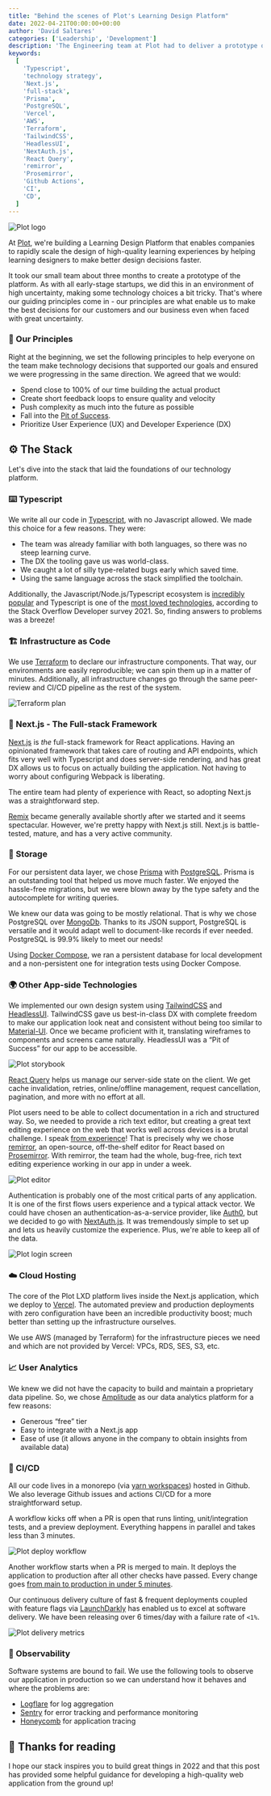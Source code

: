 ```yaml
---
title: "Behind the scenes of Plot's Learning Design Platform"
date: 2022-04-21T00:00:00+00:00
author: 'David Saltares'
categories: ['Leadership', 'Development']
description: 'The Engineering team at Plot had to deliver a prototype of our technology product and lay the foundations for the future in under 3 months. Take a look at the technology choices we made to build high quality web applications in 2022.'
keywords:
  [
    'Typescript',
    'technology strategy',
    'Next.js',
    'full-stack',
    'Prisma',
    'PostgreSQL',
    'Vercel',
    'AWS',
    'Terraform',
    'TailwindCSS',
    'HeadlessUI',
    'NextAuth.js',
    'React Query',
    'remirror',
    'Prosemirror',
    'Github Actions',
    'CI',
    'CD',
  ]
---
```


![Plot logo](/img/plot/plot-logo.webp)

At [Plot](https://www.plot.co/), we're building a Learning Design Platform that enables companies to rapidly scale the design of high-quality learning experiences by helping learning designers to make better design decisions faster.

It took our small team about three months to create a prototype of the platform. As with all early-stage startups, we did this in an environment of high uncertainty, making some technology choices a bit tricky. That's where our guiding principles come in - our principles are what enable us to make the best decisions for our customers and our business even when faced with great uncertainty.

### 🙌 Our Principles

Right at the beginning, we set the following principles to help everyone on the team make technology decisions that supported our goals and ensured we were progressing in the same direction.
We agreed that we would:

- Spend close to 100% of our time building the actual product
- Create short feedback loops to ensure quality and velocity
- Push complexity as much into the future as possible
- Fall into the [Pit of Success](https://blog.codinghorror.com/falling-into-the-pit-of-success/).
- Prioritize User Experience (UX) and Developer Experience (DX)

## ⚙️ The Stack

Let's dive into the stack that laid the foundations of our technology platform.

### ⌨️ Typescript

We write all our code in [Typescript](https://www.typescriptlang.org/), with no Javascript allowed. We made this choice for a few reasons. They were:

- The team was already familiar with both languages, so there was no steep learning curve.
- The DX the tooling gave us was world-class.
- We caught a lot of silly type-related bugs early which saved time.
- Using the same language across the stack simplified the toolchain.

Additionally, the Javascript/Node.js/Typescript ecosystem is [incredibly popular](https://insights.stackoverflow.com/survey/2021#technology-most-popular-technologies) and Typescript is one of the [most loved technologies](https://insights.stackoverflow.com/survey/2021#technology-most-loved-dreaded-and-wanted), according to the Stack Overflow Developer survey 2021. So, finding answers to problems was a breeze!

### 🏗️ Infrastructure as Code

We use [Terraform](https://www.terraform.io/) to declare our infrastructure components. That way, our environments are easily reproducible; we can spin them up in a matter of minutes. Additionally, all infrastructure changes go through the same peer-review and CI/CD pipeline as the rest of the system.

![Terraform plan](/img/plot/terraform-plan.webp)

### 🚀 Next.js - The Full-stack Framework

[Next.js](https://nextjs.org/) is _the_ full-stack framework for React applications. Having an opinionated framework that takes care of routing and API endpoints, which fits very well with Typescript and does server-side rendering, and has great DX allows us to focus on actually building the application. Not having to worry about configuring Webpack is liberating.

The entire team had plenty of experience with React, so adopting Next.js was a straightforward step.

[Remix](https://remix.run/) became generally available shortly after we started and it seems spectacular. However, we're pretty happy with Next.js still. Next.js is battle-tested, mature, and has a very active community.

### 🚛 Storage

For our persistent data layer, we chose [Prisma](https://www.prisma.io/) with [PostgreSQL](https://www.postgresql.org/). Prisma is an outstanding tool that helped us move much faster. We enjoyed the hassle-free migrations, but we were blown away by the type safety and the autocomplete for writing queries.

We knew our data was going to be mostly relational. That is why we chose PostgreSQL over [MongoDb](https://www.mongodb.com/). Thanks to its JSON support, PostgreSQL is versatile and it would adapt well to document-like records if ever needed. PostgreSQL is 99.9% likely to meet our needs!

Using [Docker Compose](https://docs.docker.com/compose/), we ran a persistent database for local development and a non-persistent one for integration tests using Docker Compose.

### 🌍 Other App-side Technologies

We implemented our own design system using [TailwindCSS](https://tailwindcss.com/) and [HeadlessUI](https://headlessui.dev/). TailwindCSS gave us best-in-class DX with complete freedom to make our application look neat and consistent without being too similar to [Material-UI](https://v4.mui.com/). Once we became proficient with it, translating wireframes to components and screens came naturally. HeadlessUI was a “Pit of Success” for our app to be accessible.

![Plot storybook](/img/plot/plot-stories.webp)

[React Query](https://react-query.tanstack.com/) helps us manage our server-side state on the client. We get cache invalidation, retries, online/offline management, request cancellation, pagination, and more with no effort at all.

Plot users need to be able to collect documentation in a rich and structured way. So, we needed to provide a rich text editor, but creating a great text editing experience on the web that works well across devices is a brutal challenge. I speak [from experience](https://portal.aula.education/c/59-better-faster-more-accessible-aula-editor)! That is precisely why we chose [remirror](https://remirror.io/), an open-source, off-the-shelf editor for React based on [Prosemirror](https://prosemirror.net/). With remirror, the team had the whole, bug-free, rich text editing experience working in our app in under a week.

![Plot editor](/img/plot/remirror-editor.webp)

Authentication is probably one of the most critical parts of any application. It is one of the first flows users experience and a typical attack vector. We could have chosen an authentication-as-a-service provider, like [Auth0](https://auth0.com/), but we decided to go with [NextAuth.js](https://next-auth.js.org/). It was tremendously simple to set up and lets us heavily customize the experience. Plus, we're able to keep all of the data.

![Plot login screen](/img/plot/plot-auth.webp)

### ☁️ Cloud Hosting

The core of the Plot LXD platform lives inside the Next.js application, which we deploy to [Vercel](https://vercel.com/). The automated preview and production deployments with zero configuration have been an incredible productivity boost; much better than setting up the infrastructure ourselves.

We use AWS (managed by Terraform) for the infrastructure pieces we need and which are not provided by Vercel: VPCs, RDS, SES, S3, etc.

### 📈 User Analytics

We knew we did not have the capacity to build and maintain a proprietary data pipeline. So, we chose [Amplitude](https://amplitude.com/) as our data analytics platform for a few reasons:

- Generous “free” tier
- Easy to integrate with a Next.js app
- Ease of use (it allows anyone in the company to obtain insights from available data)

### 🚢 CI/CD

All our code lives in a monorepo (via [yarn workspaces](https://classic.yarnpkg.com/lang/en/docs/workspaces/)) hosted in Github. We also leverage Github issues and actions CI/CD for a more straightforward setup.

A workflow kicks off when a PR is open that runs linting, unit/integration tests, and a preview deployment. Everything happens in parallel and takes less than 3 minutes.

![Plot deploy workflow](/img/plot/app-preview.webp)

Another workflow starts when a PR is merged to main. It deploys the application to production after all other checks have passed. Every change goes [from main to production in under 5 minutes](https://charity.wtf/2021/02/19/how-much-is-your-fear-costing-you/).

Our continuous delivery culture of fast & frequent deployments coupled with feature flags via [LaunchDarkly](https://launchdarkly.com/) has enabled us to excel at software delivery. We have been releasing over 6 times/day with a failure rate of `<1%`.

![Plot delivery metrics](/img/plot/delivery-metrics.webp)

### 🚨 Observability

Software systems are bound to fail. We use the following tools to observe our application in production so we can understand how it behaves and where the problems are:

- [Logflare](https://logflare.app/) for log aggregation
- [Sentry](https://sentry.io/) for error tracking and performance monitoring
- [Honeycomb](https://honeycomb.io/) for application tracing

## 🙌 Thanks for reading

I hope our stack inspires you to build great things in 2022 and that this post has provided some helpful guidance for developing a high-quality web application from the ground up!
